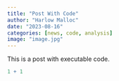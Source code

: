 ```yaml
---
title: "Post With Code"
author: "Harlow Malloc"
date: "2023-08-16"
categories: [news, code, analysis]
image: "image.jpg"
---
```


This is a post with executable code.

```r
1 + 1
```
